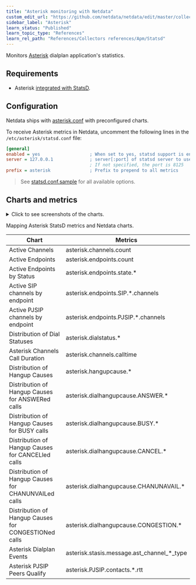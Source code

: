 ```yaml
---
title: "Asterisk monitoring with Netdata"
custom_edit_url: "https://github.com/netdata/netdata/edit/master/collectors/statsd.plugin/asterisk.md"
sidebar_label: "Asterisk"
learn_status: "Published"
learn_topic_type: "References"
learn_rel_path: "References/Collectors references/Apm/Statsd"
---
```



Monitors [Asterisk](https://www.asterisk.org/) dialplan application's statistics.

## Requirements

- Asterisk [integrated with StatsD](https://www.asterisk.org/integrating-asterisk-with-statsd/).

## Configuration

Netdata ships
with [asterisk.conf](https://github.com/netdata/netdata/blob/master/collectors/statsd.plugin/asterisk.conf) with
preconfigured charts.

To receive Asterisk metrics in Netdata, uncomment the following lines in the `/etc/asterisk/statsd.conf` file:

```ini
[general]
enabled = yes                   ; When set to yes, statsd support is enabled
server = 127.0.0.1              ; server[:port] of statsd server to use.
                                ; If not specified, the port is 8125
prefix = asterisk               ; Prefix to prepend to all metrics
```

> See [statsd.conf.sample](https://github.com/asterisk/asterisk/blob/master/configs/samples/statsd.conf.sample) for all available options.

## Charts and metrics

<details><summary>Click to see screenshots of the charts.</summary>

![image](https://user-images.githubusercontent.com/2662304/158055351-fcc7a7fb-9b95-4656-bdc6-2e5f5a909215.png)
![image](https://user-images.githubusercontent.com/2662304/158055367-cfd25cd5-d71a-4bab-8cd1-bfcc47bc7312.png)

</details>

Mapping Asterisk StatsD metrics and Netdata charts.

| Chart                                                | Metrics                                    |
|------------------------------------------------------|--------------------------------------------|
| Active Channels                                      | asterisk.channels.count                    |
| Active Endpoints                                     | asterisk.endpoints.count                   |
| Active Endpoints by Status                           | asterisk.endpoints.state.*                 |
| Active SIP channels by endpoint                      | asterisk.endpoints.SIP.*.channels          |
| Active PJSIP channels by endpoint                    | asterisk.endpoints.PJSIP.*.channels        |
| Distribution of Dial Statuses                        | asterisk.dialstatus.*                      |
| Asterisk Channels Call Duration                      | asterisk.channels.calltime                 |
| Distribution of Hangup Causes                        | asterisk.hangupcause.*                     |
| Distribution of Hangup Causes for ANSWERed calls     | asterisk.dialhangupcause.ANSWER.*          |
| Distribution of Hangup Causes for BUSY calls         | asterisk.dialhangupcause.BUSY.*            |
| Distribution of Hangup Causes for CANCELled calls    | asterisk.dialhangupcause.CANCEL.*          |
| Distribution of Hangup Causes for CHANUNVAILed calls | asterisk.dialhangupcause.CHANUNAVAIL.*     |
| Distribution of Hangup Causes for CONGESTIONed calls | asterisk.dialhangupcause.CONGESTION.*      |
| Asterisk Dialplan Events                             | asterisk.stasis.message.ast_channel_*_type |
| Asterisk PJSIP Peers Qualify                         | asterisk.PJSIP.contacts.*.rtt              |
